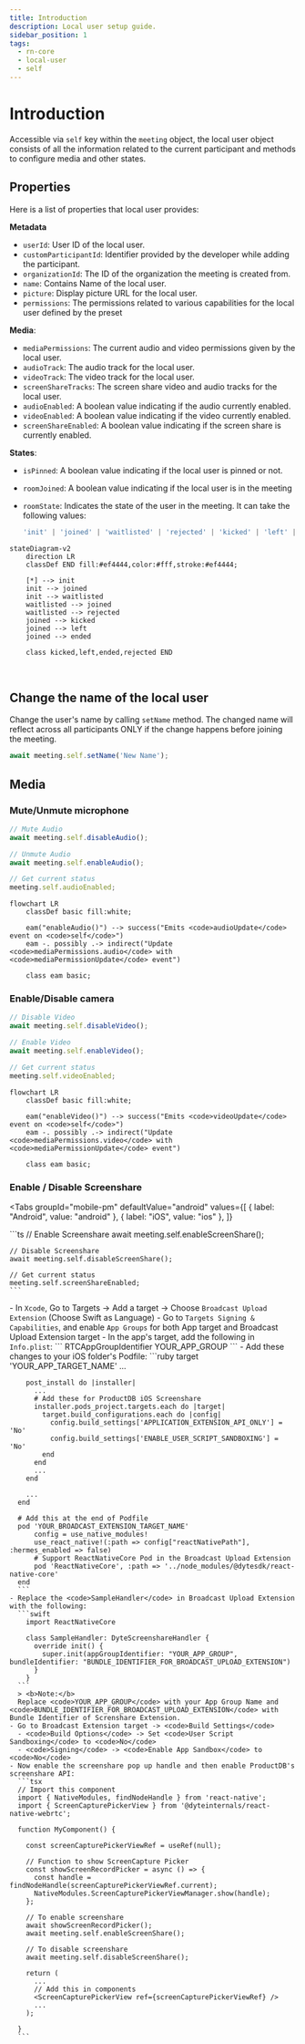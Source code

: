 ```yaml
---
title: Introduction
description: Local user setup guide.
sidebar_position: 1
tags:
  - rn-core
  - local-user
  - self
---
```


# Introduction

Accessible via `self` key within the `meeting` object, the local user object consists of all the information related to the current participant and methods to configure media and other states.

## Properties

Here is a list of properties that local user provides:

**Metadata**

- `userId`: User ID of the local user.
- `customParticipantId`: Identifier provided by the developer while adding the
  participant.
- `organizationId`: The ID of the organization the meeting is created from.
- `name`: Contains Name of the local user.
- `picture`: Display picture URL for the local user.
- `permissions`: The permissions related to various capabilities for the local user defined by the preset

**Media**:

- `mediaPermissions`: The current audio and video permissions given by the local
  user.
- `audioTrack`: The audio track for the local user.
- `videoTrack`: The video track for the local user.
- `screenShareTracks`: The screen share video and audio tracks for the local
  user.
- `audioEnabled`: A boolean value indicating if the audio currently enabled.
- `videoEnabled`: A boolean value indicating if the video currently enabled.
- `screenShareEnabled`: A boolean value indicating if the screen share is
  currently enabled.

**States**:

- `isPinned`: A <span className="tag-orange">boolean</span> value indicating if the local user is pinned or not.
- `roomJoined`: A <span className="tag-orange">boolean</span> value indicating if the local user is in the meeting
- `roomState`: Indicates the state of the user in the meeting. It
  can take the following values:

  ```ts
  'init' | 'joined' | 'waitlisted' | 'rejected' | 'kicked' | 'left' | 'ended';
  ```

```mermaid
stateDiagram-v2
    direction LR
    classDef END fill:#ef4444,color:#fff,stroke:#ef4444;

    [*] --> init
    init --> joined
    init --> waitlisted
    waitlisted --> joined
    waitlisted --> rejected
    joined --> kicked
    joined --> left
    joined --> ended

    class kicked,left,ended,rejected END
```

<br />

## Change the name of the local user

Change the user's name by calling `setName` method. The changed name will
reflect across all participants ONLY if the change happens before joining the
meeting.

```ts
await meeting.self.setName('New Name');
```

## Media

### Mute/Unmute microphone

```ts
// Mute Audio
await meeting.self.disableAudio();

// Unmute Audio
await meeting.self.enableAudio();

// Get current status
meeting.self.audioEnabled;
```

```mermaid
flowchart LR
    classDef basic fill:white;

    eam("enableAudio()") --> success("Emits <code>audioUpdate</code> event on <code>self</code>")
    eam -. possibly .-> indirect("Update <code>mediaPermissions.audio</code> with <code>mediaPermissionUpdate</code> event")

    class eam basic;
```

### Enable/Disable camera

```ts
// Disable Video
await meeting.self.disableVideo();

// Enable Video
await meeting.self.enableVideo();

// Get current status
meeting.self.videoEnabled;
```

```mermaid
flowchart LR
    classDef basic fill:white;

    eam("enableVideo()") --> success("Emits <code>videoUpdate</code> event on <code>self</code>")
    eam -. possibly .-> indirect("Update <code>mediaPermissions.video</code> with <code>mediaPermissionUpdate</code> event")

    class eam basic;
```

### Enable / Disable Screenshare

<Tabs
  groupId="mobile-pm"
  defaultValue="android"
  values={[
    { label: "Android", value: "android" },
    { label: "iOS", value: "ios" },
  ]}
>
  <TabItem value="android">
    ```ts
    // Enable Screenshare
    await meeting.self.enableScreenShare();

    // Disable Screenshare
    await meeting.self.disableScreenShare();

    // Get current status
    meeting.self.screenShareEnabled;
    ```

  </TabItem>
  <TabItem value="ios">
    - In <code>Xcode</code>, Go to Targets -> Add a target -> Choose <code>Broadcast Upload Extension</code> (Choose Swift as Language)  
    - Go to <code>Targets Signing & Capabilities</code>, and enable <code>App Groups</code> for both App target and Broadcast Upload Extension target
    - In the app's target, add the following in <code>Info.plist</code>:
      ```
        <key>RTCAppGroupIdentifier</key>
        <string>YOUR_APP_GROUP</string>
      ```
    - Add these changes to your iOS folder's Podfile:
      ```ruby
      target 'YOUR_APP_TARGET_NAME'
        ...

        post_install do |installer|
          ...
          # Add these for ProductDB iOS Screenshare
          installer.pods_project.targets.each do |target|
            target.build_configurations.each do |config|
              config.build_settings['APPLICATION_EXTENSION_API_ONLY'] = 'No'
              config.build_settings['ENABLE_USER_SCRIPT_SANDBOXING'] = 'No'
            end
          end
          ...
        end

        ...
      end

      # Add this at the end of Podfile
      pod 'YOUR_BROADCAST_EXTENSION_TARGET_NAME'
          config = use_native_modules!
          use_react_native!(:path => config["reactNativePath"], :hermes_enabled => false)
          # Support ReactNativeCore Pod in the Broadcast Upload Extension
          pod 'ReactNativeCore', :path => '../node_modules/@dytesdk/react-native-core'
      end
      ```
    - Replace the <code>SampleHandler</code> in Broadcast Upload Extension with the following:
      ```swift
        import ReactNativeCore

        class SampleHandler: DyteScreenshareHandler {
          override init() {
            super.init(appGroupIdentifier: "YOUR_APP_GROUP", bundleIdentifier: "BUNDLE_IDENTIFIER_FOR_BROADCAST_UPLOAD_EXTENSION")
          }
        }
      ```
      > <b>Note:</b>
      Replace <code>YOUR_APP_GROUP</code> with your App Group Name and <code>BUNDLE_IDENTIFIER_FOR_BROADCAST_UPLOAD_EXTENSION</code> with Bundle Identifier of Screnshare Extension.
    - Go to Broadcast Extension target -> <code>Build Settings</code>
      - <code>Build Options</code> -> Set <code>User Script Sandboxing</code> to <code>No</code>
      - <code>Signing</code> -> <code>Enable App Sandbox</code> to <code>No</code>
    - Now enable the screenshare pop up handle and then enable ProductDB's screenshare API:
      ```tsx
      // Import this component
      import { NativeModules, findNodeHandle } from 'react-native';
      import { ScreenCapturePickerView } from '@dyteinternals/react-native-webrtc';

      function MyComponent() {

        const screenCapturePickerViewRef = useRef(null);

        // Function to show ScreenCapture Picker
        const showScreenRecordPicker = async () => {
          const handle = findNodeHandle(screenCapturePickerViewRef.current);
          NativeModules.ScreenCapturePickerViewManager.show(handle);
        };

        // To enable screenshare
        await showScreenRecordPicker();
        await meeting.self.enableScreenShare();

        // To disable screenshare
        await meeting.self.disableScreenShare();

        return (
          ...
          // Add this in components
          <ScreenCapturePickerView ref={screenCapturePickerViewRef} />
          ...
        );

      }
      ```

  </TabItem>
</Tabs>
<head>
  <title>React Native Core Introduction</title>
</head>
